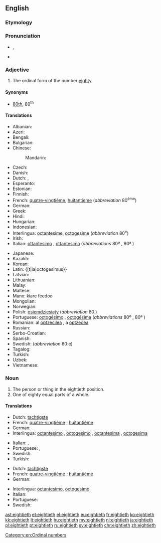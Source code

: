 ==English==

===Etymology===
{{suffix|eighty|eth}}

===Pronunciation===
* {{IPA|/ˈeɪtiəθ/}}, {{X-SAMPA|/"eIti@T/}}
* {{hyphenation|eight|i|eth}}

===Adjective===
{{en-adj|-}}

# The ordinal form of the number [[eighty]].

====Synonyms====
* [[80th]], 80<sup>th</sup>

====Translations====
{{trans-top|ordinal form of the number eighty}}
* Albanian: {{t|sq|tetëdhjetë}}
* Azeri: {{t|az|səksəninci}}
* Bengali: {{t|bn|অশীতিতম|tr=aśītitama|sc=Beng}}
* Bulgarian: {{t|bg|осемдесети|tr=osemdeseti|sc=Cyrl}}
* Chinese:
*: Mandarin: {{t+|cmn|第八十|tr=dì bāshí|sc=Hani}}
* Czech: {{t|cs|osmdesátý}}
* Danish: {{t|da|firsindstyvende}}
* Dutch: {{t|nl|tachtigst}}, {{t+|nl|tachtigste}}
* Esperanto: {{t|eo|okdeka|sc=Cyrl}}
* Estonian: {{t|et|kaheksakümnes|sc=Cyrl}}
* Finnish: {{t|fi|kahdeksaskymmenes}}
* French: {{qualifier|France, Quebec, Belgium, Luxembourg}} [[quatre-vingtième]], {{qualifier|Switzerland}} [[huitantième]] (''abbreviation'' 80<sup>ème</sup>) <!-- (''huitantième needs to be confirmed by native speakers - it does not appear in Petit Larousse (1989)'') -->
* German: {{t+|de|achtzigste}}
* Greek: {{t+|el|ογδοηκοστός|tr=ogdoi̱kostós|sc=Grek}}
* Hindi: {{t|hi|अस्सीवाँ|tr=as'sīvām̐|sc=Deva}}
* Hungarian: {{t+|hu|nyolcvanadik}}
* Indonesian: {{t|id|kedelapanpuluh}}
* Interlingua: [[octantesime]], [[octogesime]] (''abbreviation'' 80<sup>e</sup>)
* Irish: {{t|ga|ochtódú}}
* Italian: [[ottantesimo]] {{g|m}}, [[ottantesima]] {{g|f}} (''abbreviations'' 80º {{g|m}}, 80ª {{g|f}})
{{trans-mid}}
* Japanese: {{t|ja|第八十|tr=dai hachi jū|sc=Jpan}}
* Kazakh: {{t|kk|сексенінші|tr=sekseninşi|sc=Cyrl}}
* Korean: {{t+|ko|여든째|tr=yeodeunjjae}}
* Latin: {[t|la|octogesimus}}
* Latvian: {{t+|lv|astoņdesmitais}}
* Lithuanian: {{t+|lt|aštuoniasdešimtas}}
* Malay: {{t|ms|kelapan puluh|sc=Cyrl}}
* Maltese: {{t|mt|wieħed minn tmenin}}
* Manx: kiare feedoo
* Mongolian: {{t|mn|наядугаар|tr=nayadugaar|sc=Cyrl}}
* Norwegian: {{t|no|åttiende}}
* Polish: [[osiemdziesiąty]] (''abbreviation'' 80.)
* Portuguese: [[octogésimo]] {{g|m}}, [[octogésima]] {{g|f}} (''abbreviations'' 80º {{g|m}}, 80ª {{g|f}})
* Romanian: al [[optzecilea]] {{g|m}}, a [[optzecea]] {{g|f}}
* Russian: {{t+|ru|восьмидесятый|tr=vosʹmidesyatyĭ|sc=Cyrl}}
* Serbo-Croatian: {{t|sh|osamdeseti|sc=Cyrl}}
* Spanish: {{t+|es|octogésimo}}
* Swedish: {{t+|sv|åttionde}} (''abbreviation'' 80:e)
* Tagalog: {{t|tl|pangwalumpu}}
* Turkish: {{t+|tr|sekseninci}}
* Uzbek: {{t|uz|saksoninchi}}
* Vietnamese: {{t|vi|thứ tám mươi|sc=Thai}}
{{trans-bottom}}

===Noun===
{{en-noun}}

# The person or thing in the eightieth position.
# One of eighty equal parts of a whole.

====Translations====
{{trans-top|The person or thing in the eightieth position}}
* Dutch: [[tachtigste]] {{g|m|f}}
* French: {{qualifier|France, Quebec, Belgium, Luxembourg}} [[quatre-vingtième]]  {{g|m|f}}; {{qualifier|Switzerland}} [[huitantième]] {{g|m|f}} <!-- (''octantième and huitantième need to be confirmed by native speakers - these do not appear in Petit Larousse (1989)'') -->
* German: {{t|de|Achtzigste}}
* Interlingua: [[octantesimo]] {{g|m}}, [[octogesimo]] {{g|m}}, [[octantesima]] {{g|f}}, [[octogesima]] {{g|f}}
{{trans-mid}}
* Italian: {{t|it|ottantesimo|m}}, {{t|it|ottantesima|f}}
* Portuguese: {{t+|pt|octogésimo|m}}, {{t|pt|octogésima|f}}
* Swedish: {{t+|sv|åttionde}} {{g|c|n}}
* Turkish: {{t+|tr|sekseninci}}
{{trans-bottom}}

{{trans-top|One of eighty equal parts of a whole}}
* Dutch: [[tachtigste]] {{g|n}}
* French: {{qualifier|France, Quebec, Belgium, Luxembourg}} [[quatre-vingtième]] {{g|m}};  {{qualifier|Switzerland}} [[huitantième]] {{g|m}} <!-- (''octantième and huitantième need to be confirmed by native speakers - these do not appear in Petit Larousse (1989)'') -->
* German: {{t|de|Achtzigstel|n}}
{{trans-mid}}
* Interlingua: [[octantesimo]], [[octogesimo]]
* Italian: {{t|it|ottantesimo|m}}
* Portuguese: {{t+|pt|octogésimo|m}}
* Swedish: {{t|sv|åttiondel|c}}
{{trans-bottom}}

[[Category:en:Ordinal numbers]]

[[ast:eightieth]]
[[et:eightieth]]
[[el:eightieth]]
[[eu:eightieth]]
[[fr:eightieth]]
[[ko:eightieth]]
[[kk:eightieth]]
[[lt:eightieth]]
[[hu:eightieth]]
[[my:eightieth]]
[[nl:eightieth]]
[[ja:eightieth]]
[[pl:eightieth]]
[[pt:eightieth]]
[[ru:eightieth]]
[[sv:eightieth]]
[[chr:eightieth]]
[[zh:eightieth]]